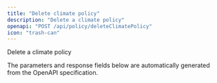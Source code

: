 ```yaml
---
title: "Delete climate policy"
description: "Delete a climate policy"
openapi: "POST /api/policy/deleteClimatePolicy"
icon: "trash-can"
---
```


Delete a climate policy

<Note>
The parameters and response fields below are automatically generated from the OpenAPI specification.
</Note>
